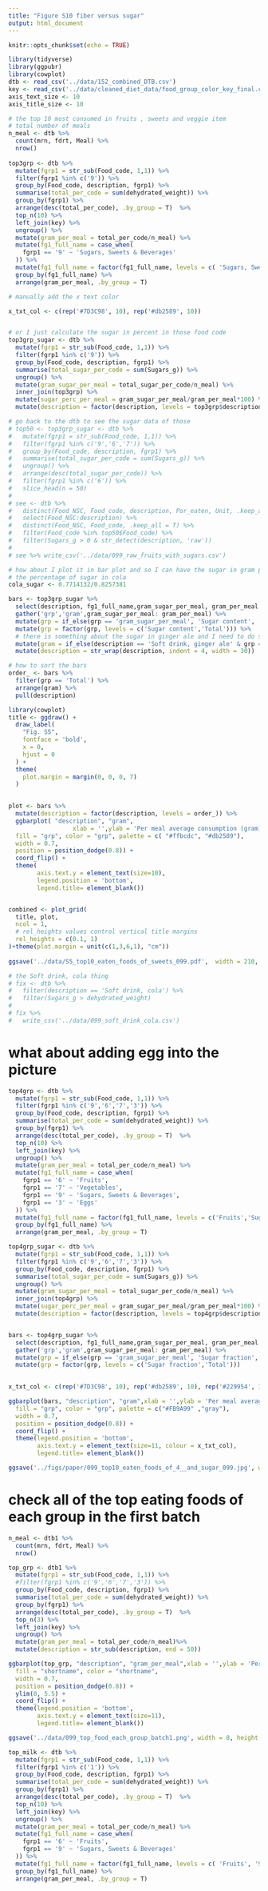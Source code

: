```yaml
---
title: "Figure S10 fiber versus sugar"
output: html_document
---
```


```r
knitr::opts_chunk$set(echo = TRUE)
```

```r
library(tidyverse)
library(ggpubr)
library(cowplot)
dtb <- read_csv('../data/152_combined_DTB.csv')
key <- read_csv('../data/cleaned_diet_data/food_group_color_key_final.csv', col_types = 'ccccc')
axis_text_size <- 10
axis_title_size <- 10
```

```r
# the top 10 most consumed in fruits , sweets and veggie item 
# total number of meals 
n_meal <- dtb %>% 
  count(mrn, fdrt, Meal) %>% 
  nrow()
  
top3grp <- dtb %>% 
  mutate(fgrp1 = str_sub(Food_code, 1,1)) %>% 
  filter(fgrp1 %in% c('9')) %>% 
  group_by(Food_code, description, fgrp1) %>% 
  summarise(total_per_code = sum(dehydrated_weight)) %>% 
  group_by(fgrp1) %>% 
  arrange(desc(total_per_code), .by_group = T)  %>% 
  top_n(10) %>% 
  left_join(key) %>% 
  ungroup() %>% 
  mutate(gram_per_meal = total_per_code/n_meal) %>% 
  mutate(fg1_full_name = case_when(
    fgrp1 == '9' ~ 'Sugars, Sweets & Beverages'
  )) %>% 
  mutate(fg1_full_name = factor(fg1_full_name, levels = c( 'Sugars, Sweets & Beverages'))) %>% 
  group_by(fg1_full_name) %>% 
  arrange(gram_per_meal, .by_group = T)

# manually add the x text color

x_txt_col <- c(rep('#7D3C98', 10), rep('#db2589', 10))


# or I just calculate the sugar in percent in those food code
top3grp_sugar <- dtb %>% 
  mutate(fgrp1 = str_sub(Food_code, 1,1)) %>% 
  filter(fgrp1 %in% c('9')) %>% 
  group_by(Food_code, description, fgrp1) %>% 
  summarise(total_sugar_per_code = sum(Sugars_g)) %>% 
  ungroup() %>% 
  mutate(gram_sugar_per_meal = total_sugar_per_code/n_meal) %>% 
  inner_join(top3grp) %>% 
  mutate(sugar_perc_per_meal = gram_sugar_per_meal/gram_per_meal*100) %>% 
  mutate(description = factor(description, levels = top3grp$description))


```

```r
# go back to the dtb to see the sugar data of those 
# top50 <- top3grp_sugar <- dtb %>% 
#   mutate(fgrp1 = str_sub(Food_code, 1,1)) %>% 
#   filter(fgrp1 %in% c('9','6','7')) %>% 
#   group_by(Food_code, description, fgrp1) %>% 
#   summarise(total_sugar_per_code = sum(Sugars_g)) %>% 
#   ungroup() %>% 
#   arrange(desc(total_sugar_per_code)) %>% 
#   filter(fgrp1 %in% c('6')) %>% 
#   slice_head(n = 50)
# 
# see <- dtb %>% 
#   distinct(Food_NSC, Food_code, description, Por_eaten, Unit, .keep_all = T) %>% 
#   select(Food_NSC:description) %>% 
#   distinct(Food_NSC, Food_code, .keep_all = T) %>% 
#   filter(Food_code %in% top50$Food_code) %>% 
#   filter(Sugars_g > 0 & str_detect(description, 'raw')) 
# 
# see %>% write_csv('../data/099_raw_fruits_with_sugars.csv')
```


```r
# how about I plot it in bar plot and so I can have the sugar in gram per meal in the same bar to show the perc
# the percentage of sugar in cola
cola_sugar <- 0.7714132/0.8257381

bars <- top3grp_sugar %>% 
  select(description, fg1_full_name,gram_sugar_per_meal, gram_per_meal ) %>% 
  gather('grp','gram',gram_sugar_per_meal: gram_per_meal) %>% 
  mutate(grp = if_else(grp == 'gram_sugar_per_meal', 'Sugar content', 'Total') ) %>% 
  mutate(grp = factor(grp, levels = c('Sugar content','Total'))) %>% 
  # there is something about the sugar in ginger ale and I need to do something
  mutate(gram = if_else(description == 'Soft drink, ginger ale' & grp == 'Sugar content', 2.1185367*cola_sugar, gram)) %>% 
  mutate(description = str_wrap(description, indent = 4, width = 30))

# how to sort the bars 
order_ <- bars %>% 
  filter(grp == 'Total') %>% 
  arrange(gram) %>% 
  pull(description)
```


```r


library(cowplot)
title <- ggdraw() + 
  draw_label(
    "Fig. S5",
    fontface = 'bold',
    x = 0,
    hjust = 0
  ) +
  theme(
    plot.margin = margin(0, 0, 0, 7)
  )
  

plot <- bars %>% 
  mutate(description = factor(description, levels = order_)) %>% 
  ggbarplot( "description", "gram",
                  xlab = '',ylab = 'Per meal average consumption (gram)',
  fill = "grp", color = "grp", palette = c( "#ffbcdc", "#db2589"),
  width = 0.7, 
  position = position_dodge(0.8)) +
  coord_flip() +
  theme(
        axis.text.y = element_text(size=10),
        legend.position = 'bottom',
        legend.title= element_blank())


combined <- plot_grid(
  title, plot,
  ncol = 1,
  # rel_heights values control vertical title margins
  rel_heights = c(0.1, 1)
)+theme(plot.margin = unit(c(1,3,6,1), "cm"))
 
ggsave('../data/S5_top10_eaten_foods_of_sweets_099.pdf',  width = 210, height = 297, units = "mm", device = 'pdf', plot = combined, dpi = 300)

```

```r
# the Soft drink, cola thing
# fix <- dtb %>% 
#   filter(description == 'Soft drink, cola') %>% 
#   filter(Sugars_g > dehydrated_weight)
# 
# fix %>% 
#   write_csv('../data/099_soft_drink_cola.csv')
```


# what about adding egg into the picture

```r
top4grp <- dtb %>% 
  mutate(fgrp1 = str_sub(Food_code, 1,1)) %>% 
  filter(fgrp1 %in% c('9','6','7','3')) %>% 
  group_by(Food_code, description, fgrp1) %>% 
  summarise(total_per_code = sum(dehydrated_weight)) %>% 
  group_by(fgrp1) %>% 
  arrange(desc(total_per_code), .by_group = T)  %>% 
  top_n(10) %>% 
  left_join(key) %>% 
  ungroup() %>% 
  mutate(gram_per_meal = total_per_code/n_meal) %>% 
  mutate(fg1_full_name = case_when(
    fgrp1 == '6' ~ 'Fruits',
    fgrp1 == '7' ~ 'Vegetables',
    fgrp1 == '9' ~ 'Sugars, Sweets & Beverages',
    fgrp1 == '3' ~ 'Eggs'
  )) %>% 
  mutate(fg1_full_name = factor(fg1_full_name, levels = c('Fruits','Sugars, Sweets & Beverages', 'Vegetables', 'Eggs'))) %>% 
  group_by(fg1_full_name) %>% 
  arrange(gram_per_meal, .by_group = T)

top4grp_sugar <- dtb %>% 
  mutate(fgrp1 = str_sub(Food_code, 1,1)) %>% 
  filter(fgrp1 %in% c('9','6','7','3')) %>% 
  group_by(Food_code, description, fgrp1) %>% 
  summarise(total_sugar_per_code = sum(Sugars_g)) %>% 
  ungroup() %>% 
  mutate(gram_sugar_per_meal = total_sugar_per_code/n_meal) %>% 
  inner_join(top4grp) %>% 
  mutate(sugar_perc_per_meal = gram_sugar_per_meal/gram_per_meal*100) %>% 
  mutate(description = factor(description, levels = top4grp$description))


bars <- top4grp_sugar %>% 
  select(description, fg1_full_name,gram_sugar_per_meal, gram_per_meal ) %>% 
  gather('grp','gram',gram_sugar_per_meal: gram_per_meal) %>% 
  mutate(grp = if_else(grp == 'gram_sugar_per_meal', 'Sugar fraction', 'Total') ) %>% 
  mutate(grp = factor(grp, levels = c('Sugar fraction','Total'))) 
  

x_txt_col <- c(rep('#7D3C98', 10), rep('#db2589', 10), rep('#229954', 10), rep('#F1C40F', 10))

ggbarplot(bars, "description", "gram",xlab = '',ylab = 'Per meal average consumption (gram)',
  fill = "grp", color = "grp", palette = c("#FB9A99" ,"gray"),
  width = 0.7, 
  position = position_dodge(0.8)) +
  coord_flip() +
  theme(legend.position = 'bottom',
        axis.text.y = element_text(size=11, colour = x_txt_col),
        legend.title= element_blank())

ggsave('../figs/paper/099_top10_eaten_foods_of_4__and_sugar_099.jpg', width = 8.3, height = 9)
```

# check all of the top eating foods of each group in the first batch 

```r
n_meal <- dtb1 %>% 
  count(mrn, fdrt, Meal) %>% 
  nrow()

top_grp <- dtb1 %>% 
  mutate(fgrp1 = str_sub(Food_code, 1,1)) %>% 
  #filter(fgrp1 %in% c('9','6','7','3')) %>% 
  group_by(Food_code, description, fgrp1) %>% 
  summarise(total_per_code = sum(dehydrated_weight)) %>% 
  group_by(fgrp1) %>% 
  arrange(desc(total_per_code), .by_group = T)  %>% 
  top_n(3) %>% 
  left_join(key) %>% 
  ungroup() %>% 
  mutate(gram_per_meal = total_per_code/n_meal)%>% 
  mutate(description = str_sub(description, end = 50))

ggbarplot(top_grp, "description", "gram_per_meal",xlab = '',ylab = 'Per meal average consumption (gram)',
  fill = "shortname", color = "shortname", 
  width = 0.7, 
  position = position_dodge(0.8)) +
  ylim(0, 5.5) +
  coord_flip() +
  theme(legend.position = 'bottom',
        axis.text.y = element_text(size=11),
        legend.title= element_blank())

ggsave('../data/099_top_food_each_group_batch1.png', width = 8, height = 6)
```

```r
top_milk <- dtb %>% 
  mutate(fgrp1 = str_sub(Food_code, 1,1)) %>% 
  filter(fgrp1 %in% c('1')) %>% 
  group_by(Food_code, description, fgrp1) %>% 
  summarise(total_per_code = sum(dehydrated_weight)) %>% 
  group_by(fgrp1) %>% 
  arrange(desc(total_per_code), .by_group = T)  %>% 
  top_n(10) %>% 
  left_join(key) %>% 
  ungroup() %>% 
  mutate(gram_per_meal = total_per_code/n_meal) %>% 
  mutate(fg1_full_name = case_when(
    fgrp1 == '6' ~ 'Fruits',
    fgrp1 == '9' ~ 'Sugars, Sweets & Beverages'
  )) %>% 
  mutate(fg1_full_name = factor(fg1_full_name, levels = c( 'Fruits', 'Sugars, Sweets & Beverages'))) %>% 
  group_by(fg1_full_name) %>% 
  arrange(gram_per_meal, .by_group = T)
```


